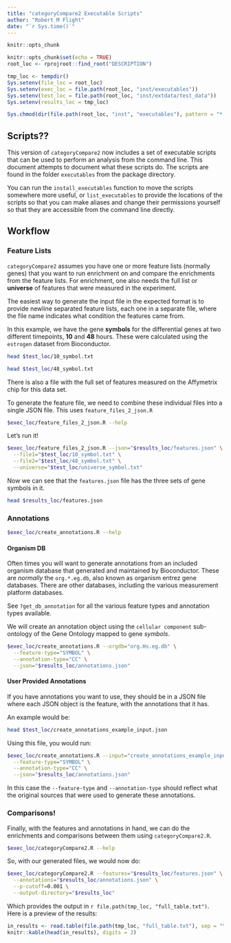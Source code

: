 ```yaml
---
title: "categoryCompare2 Executable Scripts"
author: "Robert M Flight"
date: "`r Sys.time()`"
---
```


<!--
% \VignetteEngine{knitr}
% \VignetteIndexEntry{categoryCompare2: Executable Scripts}
% \VignetteDepends{categoryCompare2, GO.db, KEGG.db, affy, hgu95av2.db, genefilter, estrogen, limma, DiagrammeR, visNetwork}
% \VignetteKeyword{categoryCompare, meta-analysis, gene ontology, kegg}
% \VignettePackage{categoryCompare2}
-->

```r
knitr::opts_chunk
```

```r
knitr::opts_chunk$set(echo = TRUE)
root_loc <- rprojroot::find_root("DESCRIPTION")

tmp_loc <- tempdir()
Sys.setenv(file_loc = root_loc)
Sys.setenv(exec_loc = file.path(root_loc, "inst/executables"))
Sys.setenv(test_loc = file.path(root_loc, "inst/extdata/test_data"))
Sys.setenv(results_loc = tmp_loc)

Sys.chmod(dir(file.path(root_loc, "inst", "executables"), pattern = "*.R", full.names = TRUE), "0750")
```

## Scripts??

This version of `categoryCompare2` now includes a set of executable scripts that
can be used to perform an analysis from the command line. This document attempts
to document what these scripts do. The scripts are found in the folder `executables`
from the package directory.

You can run the `install_executables` function to move the scripts somewhere more
useful, or `list_executables` to provide the locations of the scripts so that you
can make aliases and change their permissions yourself so that
they are accessible from the command line directly.

## Workflow

### Feature Lists

`categoryCompare2` assumes you have one or more feature lists (normally genes) that you want to
run enrichment on and compare the enrichments from the feature lists. For enrichment,
one also needs the full list or **universe** of features that were measured in
the experiment. 

The easiest way to generate the input file in the expected format is to provide
newline separated feature lists, each one in a separate file, where the file name
indicates what condition the features came from.

In this example, we have the gene **symbols** for the differential genes at two
different timepoints, **10** and **48** hours. These were calculated using the
`estrogen` dataset from Bioconductor.


```sh
head $test_loc/10_symbol.txt
```

```sh
head $test_loc/48_symbol.txt
```

There is also a file with the full set of features measured on the Affymetrix
chip for this data set.

To generate the feature file, we need to combine these individual files into
a single JSON file. This uses `feature_files_2_json.R`

```sh
$exec_loc/feature_files_2_json.R --help
```

Let's run it!

```sh
$exec_loc/feature_files_2_json.R --json="$results_loc/features.json" \
  --file1="$test_loc/10_symbol.txt" \
  --file2="$test_loc/48_symbol.txt" \
  --universe="$test_loc/universe_symbol.txt"
```

Now we can see that the `features.json` file has the three sets of gene symbols
in it.

```sh
head $results_loc/features.json
```

### Annotations

```sh
$exec_loc/create_annotations.R --help
```

#### Organism DB

Often times you will want to generate annotations from an included organism
database that generated and maintained by Bioconductor. These are *normally*
the `org.*.eg.db`, also known as organism entrez gene databases. There are
other databases, including the various measurement platform databases.

See `?get_db_annotation` for all the various feature types and annotation types
available.

We will create an annotation object using the `cellular component` sub-ontology
of the Gene Ontology mapped to gene *symbols*.

```sh
$exec_loc/create_annotations.R --orgdb="org.Hs.eg.db" \
  --feature-type="SYMBOL" \
  --annotation-type="CC" \
  --json="$results_loc/annotations.json"
```

#### User Provided Annotations

If you have annotations you want to use, they should be in a JSON file where
each JSON object is the feature, with the annotations that it has.

An example would be:

```sh
head $test_loc/create_annotations_example_input.json
```

Using this file, you would run:

```sh
$exec_loc/create_annotations.R --input="create_annotations_example_input.json" \
  --feature-type="SYMBOL" \
  --annotation-type="CC" \
  --json="$results_loc/annotations.json"
```

In this case the `--feature-type` and `--annotation-type` should reflect what
the original sources that were used to generate these annotations.

### Comparisons!

Finally, with the features and annotations in hand, we can do the enrichments
and comparisons between them using `categoryCompare2.R`.

```sh
$exec_loc/categoryCompare2.R --help
```

So, with our generated files, we would now do:

```sh
$exec_loc/categoryCompare2.R --features="$results_loc/features.json" \
  --annotations="$results_loc/annotations.json" \
  --p-cutoff=0.001 \
  --output-directory="$results_loc" 
```

Which provides the output in `r file.path(tmp_loc, "full_table.txt")`. Here is a preview
of the results:

```r
in_results <- read.table(file.path(tmp_loc, "full_table.txt"), sep = "\t", header = TRUE)
knitr::kable(head(in_results), digits = 2)
```
